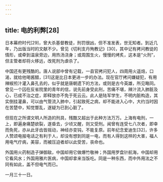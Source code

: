 ```yaml
---
---
---
```

title: 电的利弊[28]
---




日本幕府时代[29]，曾大杀基督教徒，刑罚很凶，但不准发表，世无知者。到近几年，乃出版当时的文献不少。曾见《切利支丹殉教记》[30]，其中记有拷问教徒的情形，或牵到温泉旁边，用热汤浇身；或周围生火，慢慢的烤炙，这本是“火刑”，但主管者却将火移远，改死刑为虐杀了。

中国还有更残酷的。唐人说部中曾有记载，一县官拷问犯人，四周用火遥焙，口渴，就给他喝酱醋，[31]这是比日本更进一步的办法。现在官厅拷问嫌疑犯，有用辣椒煎汁灌入鼻孔去的，似乎就是唐朝遗下的方法，或则是古今英雄，所见略同。曾见一个囚在反省院里的青年的信，说先前身受此刑，苦痛不堪，辣汁流入肺脏及心，已成不治之症，即释放亦不免于死云云。此人是陆军学生，不明内脏构造，其实倒挂灌鼻，可以由气管流入肺中，引起致死之病，却不能进入心中，大约当时因在苦楚中，知觉瞀乱，遂疑为已到心脏了。

但现在之所谓文明人所造的刑具，残酷又超出于此种方法万万。上海有电刑，一上，即遍身痛楚欲裂，遂昏去，少顷又醒，则又受刑。闻曾有连受七八次者，即幸而免死，亦从此牙齿皆摇动，神经亦变钝，不能复原。前年纪念爱迪生[32]，许多人赞颂电报电话之有利于人，却没有想到同是一电，而有人得到这样的大害，福人用电气疗病，美容，而被压迫者却以此受苦，丧命也。

外国用火药制造子弹御敌，中国却用它做爆竹敬神；外国用罗盘针航海，中国却用它看风水；外国用雅片医病，中国却拿来当饭吃。同是一种东西，而中外用法之不同有如此，盖不但电气而已。

一月三十一日。